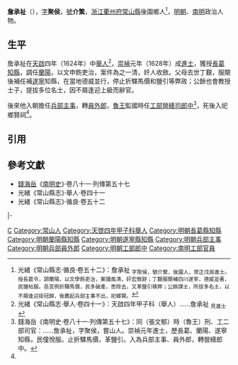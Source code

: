 '''詹承祉'''（{{bd|16世紀||17世紀}}），[[表字|字]]'''聚侯'''，[[號|號]]'''介繁'''，[[浙江等處承宣布政使司|浙江]][[衢州府|衢州府]][[常山縣|常山縣]]後園鄉人<ref name=djs>光緒《常山縣志·循良·卷五十二》：詹承祉 <sub>字聚侯，號介繁，後園人，崇正戊辰進士。授長葛令，調蘭陽，以文學飭吏治，案牘風清，奸宏斂跡；丁艱服闋補四川遂寧，德威並著，民獞帖服。邑苦例折驛馬價，民多破產，悉除去，又革鹽引積弊；公餘課士，所拔多名士，以不屑逢迎掛冠歸，後薦起兵部主事不出，祀鄉賢。</sub></ref>，[[明朝|明朝]]、[[南明|南明]]政治人物。

==生平==
詹承祉在[[天啟_(明朝)|天啟]]四年（1624年）中[[舉人|舉人]]<ref>光緒《常山縣志·舉人·卷四十一》：天啟四年甲子科（舉人）……詹承祉 <sub>見進士</sub></ref>，[[崇禎|崇禎]]元年（1628年）成[[進士|進士]]，獲授[[長葛縣|長葛]][[知縣|知縣]]，調任[[蘭陽縣|蘭陽]]，以文申飭吏治，案件為之一清，奸人收斂。父母去世丁艱，服闋後補任補[[遂寧縣|遂寧]]知縣，在當地德威並行，停止折驛馬價和鹽引等弊政；公餘也會教授士子，提拔多位名士，因不屑逢迎上級而辭官。

後來他入朝擔任[[兵部|兵部]][[主事|主事]]，轉[[員外郎|員外郎]]，[[魯王|魯王]]監國時任[[工部|工部]][[營繕清吏司|營繕司]][[郎中_(官職)|郎中]]<ref>錢海岳《南明史·卷八十一·列傳第五十七》：同（張文郁）時（魯王）刑、工二部司官：……詹承祉，字聚侯，嘗山人。崇禎元年進士，歷長葛、蘭陽、遂寧知縣，民僮悅服。止折驛馬價，革鹽引。入為兵部主事、員外郎，轉營繕郎中。</ref>，死後入祀鄉賢祠<ref name=djs/>。

==引用==
{{reflist}}

==參考文獻==
*[[錢海岳|錢海岳]]《[[南明史_(錢海岳)|南明史]]》·卷八十一·列傳第五十七
*光緒《常山縣志》·舉人·卷四十一
*光緒《常山縣志》·循良·卷五十二

{{start box}}
{{s-off}}
{{s-before|[[聶明揩|聶明揩]]}}
{{s-title|明朝長葛縣知縣|崇禎年間－1630年}}
{{s-after|[[汪之達|汪之達]]}}
|-
{{s-before|[[李希沆|李希沆]]}}
{{s-title|明朝蘭陽縣知縣|1630年}}
{{s-after|[[苟好善|苟好善]]}}
{{end box}}

{{崇禎元年戊辰科殿試金榜}}

[[Category:詹姓|C]]
[[Category:常山人|Category:常山人]]
[[Category:天啓四年甲子科舉人|Category:天啓四年甲子科舉人]]
[[Category:明朝長葛縣知縣|Category:明朝長葛縣知縣]]
[[Category:明朝蘭陽縣知縣|Category:明朝蘭陽縣知縣]]
[[Category:明朝遂寧縣知縣|Category:明朝遂寧縣知縣]]
[[Category:明朝兵部主事|Category:明朝兵部主事]]
[[Category:明朝兵部員外郎|Category:明朝兵部員外郎]]
[[Category:明朝工部郎中|Category:明朝工部郎中]]
[[Category:南明工部官員|Category:南明工部官員]]